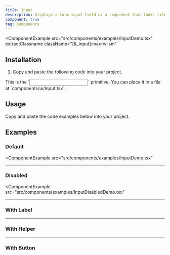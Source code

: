 ```yaml
---
title: Input
description: Displays a form input field or a component that looks like an input field.
component: true
tag: Components
---
```


<ComponentExample
  src="src/components/examples/InputDemo.tsx"
  extractClassname
  className="[&_input]:max-w-sm"
>
  <InputDemo />
</ComponentExample>

## Installation

1. Copy and paste the following code into your project.

<ComponentSource src="src/components/ui/Input.tsx" />

<Alert variant="outline">
  This is the `<Input />` primitive. You can place it in a file at
  `components/ui/Input.tsx`.
</Alert>

## Usage

Copy and paste the code examples below into your project.

## Examples

### Default

<ComponentExample
  src="src/components/examples/InputDemo.tsx"
>
  <InputDemo />
</ComponentExample>

---

### Disabled

<ComponentExample
  src="src/components/examples/InputDisabledDemo.tsx"
>

  <InputDisabledDemo />
</ComponentExample>

---

### With Label

<ComponentExample src="src/components/examples/InputWithLabelDemo.tsx">
  <InputWithLabelDemo />
</ComponentExample>

---

### With Helper

<ComponentExample src="src/components/examples/InputWithHelperDemo.tsx">
  <InputWithHelperDemo />
</ComponentExample>

---

### With Button

<ComponentExample src="src/components/examples/InputWithButtonDemo.tsx">
  <InputWithButtonDemo />
</ComponentExample>
